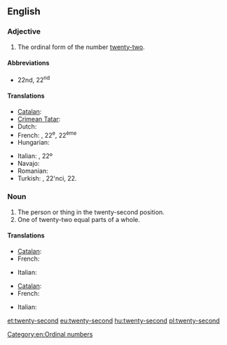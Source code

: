 ==English==

===Adjective===
{{en-adj|-}}

# The ordinal form of the number [[twenty-two]].

====Abbreviations====
* 22nd, 22<sup>nd</sup>

====Translations====
{{trans-top|the ordinal form of the number twenty-two}}
* [[Catalan]]: {{t+|ca|vint-i-dosè}}
* [[Crimean Tatar]]: {{tø|crh|yigirmi ekinci}}
* Dutch: {{t+|nl|tweeëntwintigde}}
* French: {{t|fr|vingt-deuxième}}, 22<sup>e</sup>, 22<sup>ème</sup>
* Hungarian: {{t+|hu|huszonkettedik}}
{{trans-mid}}
* Italian: {{t|it|ventiduesimo}}, 22º
* Navajo: {{tø|nv|naadįįnaaki góneʼ}}
* Romanian: {{t|ro|douăzeci și doilea}}
* Turkish: {{t|tr|yirmi ikinci}}, 22'nci, 22.
{{trans-bottom}}

===Noun===
{{en-noun}}

# The person or thing in the twenty-second position.
# One of twenty-two equal parts of a whole.

====Translations====
{{trans-top|person or thing in the twenty-second position}}
* [[Catalan]]: {{t+|ca|vint-i-dosè|m}}
* French: {{t|fr|vingt-deuxième|m|f}}
{{trans-mid}}
* Italian: {{t|it|ventiduesimo|m}}
{{trans-bottom}}

{{trans-top|one of twenty-two equal parts of a whole}}
* [[Catalan]]: {{t+|ca|vint-i-dosè|m}}
* French: {{t|fr|vingt-deuxième|m}}
{{trans-mid}}
* Italian: {{t|it|ventiduesimo|m}}
{{trans-bottom}}

[[Category:en:Ordinal numbers]]

[[et:twenty-second]]
[[eu:twenty-second]]
[[hu:twenty-second]]
[[pl:twenty-second]]